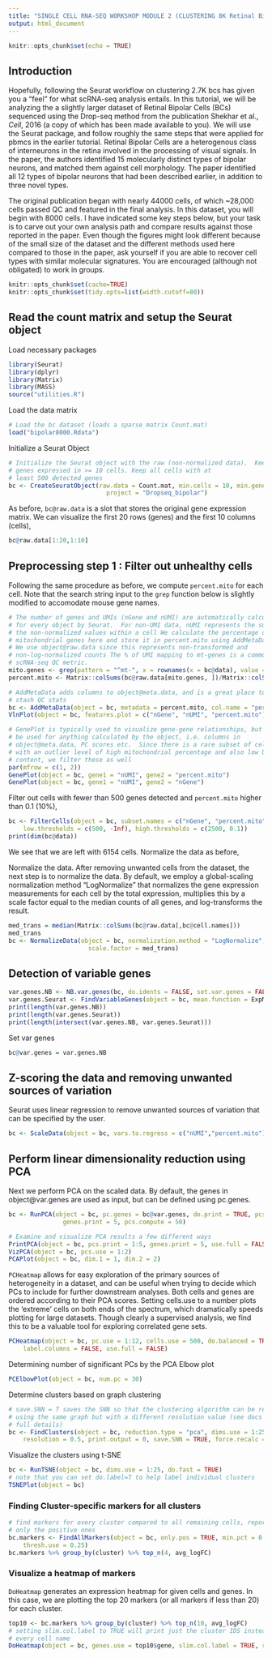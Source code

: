 ```yaml
---
title: "SINGLE CELL RNA-SEQ WORKSHOP MODULE 2 (CLUSTERING 8K Retinal Bipolar Cells)"
output: html_document
---
```


```r
knitr::opts_chunk$set(echo = TRUE)
```

## Introduction

Hopefully, following the Seurat workflow on clustering 2.7K bcs has given you a "feel" for what scRNA-seq analysis entails. In this tutorial, we will be analyzing the a slightly larger dataset of Retinal Bipolar Cells (BCs) sequenced using the Drop-seq method from the publication Shekhar et al., _Cell_, 2016 (a copy of which has been made available to you). We will use the Seurat package, and follow roughly the same steps that were applied for pbmcs in the earlier tutorial. Retinal Bipolar Cells are a heterogenous class of interneurons in the retina involved in the processing of visual signals. In the paper, the authors identified 15 molecularly distinct types of bipolar neurons, and matched them against cell morphology. The paper identified all 12 types of bipolar neurons that had been described earlier, in addition to three novel types. 

The original publication began with nearly 44000 cells, of which ~28,000 cells passed QC and featured in the final analysis. In this dataset, you will begin with 8000 cells. I have indicated some key steps below, but your task is to carve out your own analysis path and compare results against those reported in the paper. Even though the figures might look different because of the small size of the dataset and the different methods used here compared to those in the paper, ask yourself if you are able to recover cell types with similar molecular signatures. You are encouraged (although not obligated) to work in groups. 

```r
knitr::opts_chunk$set(cache=TRUE)
knitr::opts_chunk$set(tidy.opts=list(width.cutoff=80))
```

## Read the count matrix and setup the Seurat object

Load necessary packages

```r
library(Seurat)
library(dplyr)
library(Matrix)
library(MASS)
source("utilities.R")
```

Load the data matrix

```r
# Load the bc dataset (loads a sparse matrix Count.mat)
load("bipolar8000.Rdata")

```

Initialize a Seurat Object

```r
# Initialize the Seurat object with the raw (non-normalized data).  Keep all
# genes expressed in >= 10 cells. Keep all cells with at
# least 500 detected genes
bc <- CreateSeuratObject(raw.data = Count.mat, min.cells = 10, min.genes = 500, 
                           project = "Dropseq_bipolar")
```

As before, `bc@raw.data` is a slot that stores the original gene expression matrix. We can visualize the first 20 rows (genes) and the first 10 columns (cells),
```r
bc@raw.data[1:20,1:10]
```

## Preprocessing step 1 : Filter out unhealthy cells

Following the same procedure as before, we compute `percent.mito` for each cell. Note that the search string input to the `grep` function below is slightly modified to accomodate mouse gene names.

```r
# The number of genes and UMIs (nGene and nUMI) are automatically calculated
# for every object by Seurat.  For non-UMI data, nUMI represents the sum of
# the non-normalized values within a cell We calculate the percentage of
# mitochondrial genes here and store it in percent.mito using AddMetaData.
# We use object@raw.data since this represents non-transformed and
# non-log-normalized counts The % of UMI mapping to mt-genes is a common
# scRNA-seq QC metric.
mito.genes <- grep(pattern = "^mt-", x = rownames(x = bc@data), value = TRUE)
percent.mito <- Matrix::colSums(bc@raw.data[mito.genes, ])/Matrix::colSums(bc@raw.data)

# AddMetaData adds columns to object@meta.data, and is a great place to
# stash QC stats
bc <- AddMetaData(object = bc, metadata = percent.mito, col.name = "percent.mito")
VlnPlot(object = bc, features.plot = c("nGene", "nUMI", "percent.mito"), nCol = 3)

# GenePlot is typically used to visualize gene-gene relationships, but can
# be used for anything calculated by the object, i.e. columns in
# object@meta.data, PC scores etc.  Since there is a rare subset of cells
# with an outlier level of high mitochondrial percentage and also low UMI
# content, we filter these as well
par(mfrow = c(1, 2))
GenePlot(object = bc, gene1 = "nUMI", gene2 = "percent.mito")
GenePlot(object = bc, gene1 = "nUMI", gene2 = "nGene")
```

Filter out cells with fewer than 500 genes detected and `percent.mito` higher than 0.1 (10%),

```r
bc <- FilterCells(object = bc, subset.names = c("nGene", "percent.mito"), 
    low.thresholds = c(500, -Inf), high.thresholds = c(2500, 0.1))
print(dim(bc@data))
```

We see that we are left with 6154 cells. Normalize the data as before,

Normalize the data. After removing unwanted cells from the dataset, the next step is to normalize the data. By default, we employ a global-scaling normalization method “LogNormalize” that normalizes the gene expression measurements for each cell by the total expression, multiplies this by a scale factor equal to the median counts of all genes, and log-transforms the result.
```r
med_trans = median(Matrix::colSums(bc@raw.data[,bc@cell.names]))
med_trans
bc <- NormalizeData(object = bc, normalization.method = "LogNormalize", 
                      scale.factor = med_trans)
```

## Detection of variable genes

```r
var.genes.NB <- NB.var.genes(bc, do.idents = FALSE, set.var.genes = FALSE, num.sd=1, x.high.cutoff = 15, x.low.cutoff = 0.005)
var.genes.Seurat <- FindVariableGenes(object = bc, mean.function = ExpMean, dispersion.function = LogVMR, x.low.cutoff = 0.0125, x.high.cutoff = 3, y.cutoff = 0.5, set.var.genes = FALSE)
print(length(var.genes.NB))
print(length(var.genes.Seurat))
print(length(intersect(var.genes.NB, var.genes.Seurat)))
```

Set var genes

```r
bc@var.genes = var.genes.NB
```

## Z-scoring the data and removing unwanted sources of variation
Seurat uses linear regression to remove unwanted sources of variation that can be specified by the user. 
```r
bc <- ScaleData(object = bc, vars.to.regress = c("nUMI","percent.mito"), genes.use = bc@var.genes)
```
## Perform linear dimensionality reduction using PCA  
Next we perform PCA on the scaled data. By default, the genes in object@var.genes are used as input, but can be defined using pc.genes.
```r
bc <- RunPCA(object = bc, pc.genes = bc@var.genes, do.print = TRUE, pcs.print = 1:5, 
               genes.print = 5, pcs.compute = 50)

# Examine and visualize PCA results a few different ways
PrintPCA(object = bc, pcs.print = 1:5, genes.print = 5, use.full = FALSE)
VizPCA(object = bc, pcs.use = 1:2)
PCAPlot(object = bc, dim.1 = 1, dim.2 = 2)
```

`PCHeatmap` allows for easy exploration of the primary sources of heterogeneity in a dataset, and can be useful when trying to decide which PCs to include for further downstream analyses. Both cells and genes are ordered according to their PCA scores. Setting cells.use to a number plots the ‘extreme’ cells on both ends of the spectrum, which dramatically speeds plotting for large datasets. Though clearly a supervised analysis, we find this to be a valuable tool for exploring correlated gene sets.
```r
PCHeatmap(object = bc, pc.use = 1:12, cells.use = 500, do.balanced = TRUE, 
    label.columns = FALSE, use.full = FALSE)
```

Determining number of significant PCs by the PCA Elbow plot
```r
PCElbowPlot(object = bc, num.pc = 30)
```

Determine clusters based on graph clustering

```r
# save.SNN = T saves the SNN so that the clustering algorithm can be rerun
# using the same graph but with a different resolution value (see docs for
# full details)
bc <- FindClusters(object = bc, reduction.type = "pca", dims.use = 1:25, 
    resolution = 0.5, print.output = 0, save.SNN = TRUE, force.recalc = TRUE)
```

Visualize the clusters using t-SNE

```r
bc <- RunTSNE(object = bc, dims.use = 1:25, do.fast = TRUE)
# note that you can set do.label=T to help label individual clusters
TSNEPlot(object = bc)
```

### Finding Cluster-specific markers for all clusters

```r
# find markers for every cluster compared to all remaining cells, report
# only the positive ones
bc.markers <- FindAllMarkers(object = bc, only.pos = TRUE, min.pct = 0.25, 
    thresh.use = 0.25)
bc.markers %>% group_by(cluster) %>% top_n(4, avg_logFC)
```

### Visualize a heatmap of markers
`DoHeatmap` generates an expression heatmap for given cells and genes. In this case, we are plotting the top 20 markers (or all markers if less than 20) for each cluster.

```r
top10 <- bc.markers %>% group_by(cluster) %>% top_n(10, avg_logFC)
# setting slim.col.label to TRUE will print just the cluster IDS instead of
# every cell name
DoHeatmap(object = bc, genes.use = top10$gene, slim.col.label = TRUE, remove.key = TRUE)
```